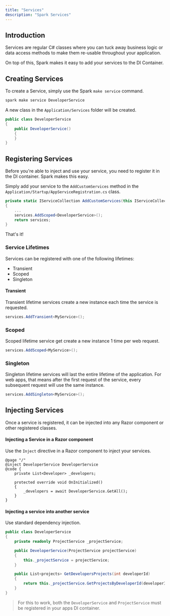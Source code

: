 ```yaml
---
title: "Services"
description: "Spark Services"
---
```


## Introduction
Services are regular C# classes where you can tuck away business logic or data access methods to make them re-usable throughout your application.

On top of this, Spark makes it easy to add your services to the DI Container.

## Creating Services
To create a Service, simply use the Spark `make service` command.

```bash
spark make service DeveloperService
```
A new class in the `Application/Services` folder will be created.

```csharp
public class DeveloperService
{
    public DeveloperService()
    {
    }
}
```

## Registering Services
Before you're able to inject and use your service, you need to register it in the DI container. Spark makes this easy. 

Simply add your service to the `AddCustomServices` method in the  `Application/Startup/AppServiceRegistration.cs` class.
```csharp
private static IServiceCollection AddCustomServices(this IServiceCollection services)
{
    ...
    services.AddScoped<DeveloperService>();
    return services;
}
```

That's it!

### Service Lifetimes
Services can be registered with one of the following lifetimes:

- Transient
- Scoped
- Singleton

#### Transient
Transient lifetime services create a new instance each time the service is requested.

```csharp
services.AddTransient<MyService>();
```

### Scoped
Scoped lifetime service get create a new instance 1 time per web request.

```csharp
services.AddScoped<MyService>();
```

### Singleton
Singleton lifetime services will last the entire lifetime of the application. For web apps, that means after the first request of the service, every subsequent request will use the same instance.

```csharp
services.AddSingleton<MyService>();
```

## Injecting Services
Once a service is registered, it can be injected into any Razor component or other registered classes.

#### Injecting a Service in a Razor component

Use the `Inject` directive in a Razor component to inject your services.
```razor
@page "/"
@inject DeveloperService DeveloperService
@code {
	private List<Developer> _developers;

    protected override void OnInitialized()
    {
		_developers = await DeveloperService.GetAll();
    }
}
```

#### Injecting a service into another service

Use standard dependency injection.
```csharp
public class DeveloperService
{
    private readonly ProjectService _projectService;

    public DeveloperService(ProjectService projectService)
    {
        this._projectService = projectService;
    }

    public List<projects> GetDevelopersProjects(int developerId) 
    {
        return this._projectService.GetProjectsByDeveloperId(developerId);
    }
}
```

>
> For this to work, both the `DeveloperService` and `ProjectService` must be registered in your apps DI container.
>